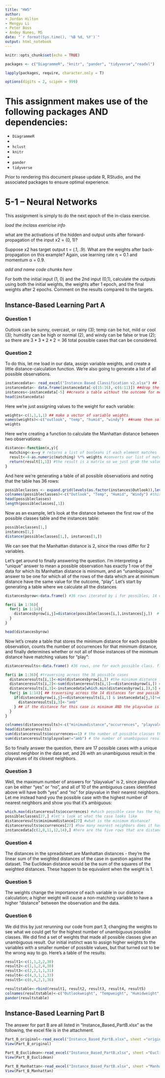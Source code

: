 ```yaml
---
title: "HW5"
author:
- Jordan Hilton
- Mengyu Li  
- Peter Boss
- Andey Nunes, MS
date: "`r format(Sys.time(), '%B %d, %Y')`"
output: html_notebook
---
```


```r
knitr::opts_chunk$set(echo = TRUE)

packages <- c("DiagrammeR", "knitr", "pander", "tidyverse","readxl")

lapply(packages, require, character.only = T)

options(digits = 2, scipen = 999)

```

# This assignment makes use of the following packages AND dependencies: 

+ `DiagrammeR`
+ 
+ `hclust`
+ `knitr`
+ 
+ `pander`
+ `tidyverse`

Prior to rendering this document please update R, RStudio, and the associated packages to ensure optimal experience.

# 5-1 – Neural Networks

This assignment is simply to do the next epoch of the in-class exercise.

*load the inclass exericise info*

what are the activations of the hidden and output units after forward-propagation of the input x2 = (0, 1)?



Suppose x2 has target output t = (.1, .9). What are the weights after back-propagation on this example? Again, use learning rate η = 0.1 and momentum α = 0.9.

*add and name code chunks here*

For both the initial input (1, 0) and the 2nd input (0,1), calculate the outputs using both the initial weights, the weights after 1 epoch, and the final weights after 2 epochs. Comment on the results compared to the targets.




## Instance-Based Learning Part A

### Question 1

Outlook can be sunny, overcast, or rainy (3); temp can be hot, mild or cool (3); humidity can be high or normal (2), and windy can be false or true (2); so there are $3*3*2*2=36$ total possible cases that can be considered.

### Question 2

To do this, let me load in our data, assign variable weights, and create a little distance-calculation function. We're also going to generate a list of all possible observations.

```r
instancedata<- read_excel("Instance Based Classification v2.xlsx") ## load the spreadsheet
instancedata<- data.frame(instancedata[-c(15:16),-c(6:11)]) ##drop the calculated distance columns and also the last two rows
instances<-instancedata[-5] ##create a table without the outcome for measuring distances
head(instancedata)
```

Here we're just assigning values to the weight for each variable:

```r
weights<-c(1,1,1,1) ## make a vector of variable weights
names(weights)<-c("outlook", "temp", "humid", "windy")  ##name them so we don't forget
weights
```

Here we're creating a function to calculate the Manhattan distance between two observations:

```r
distance<-function(x,y){
  matching<-x==y # returns a list of booleans if each element matches
  result<-4-as.numeric(matching) %*% weights #converts our list of matches to numeric instead of boolean, and then multiplies by variable weights, then we subtract from 4 to find the number of not-matching variables
  return(result[1,1]) #the result is a matrix so we just grab the value out of it
}
```

And here we're generating a table of all possible observations and noting that the table has 36 rows:

```r
possibleclasses <- expand.grid(levels(as.factor(instances$Outlook)),levels(as.factor(instances$Temp)),levels(as.factor(instances$Humid)),levels(as.factor(instances$Windy)))
colnames(possibleclasses)<-c("Outlook", "Temp", "Humid", "Windy") #this fanciness just generates a list of all combinations of possible observations
head(possibleclasses)
length(possibleclasses[,1])
```

Now as an example, let's look at the distance between the first row of the possible classes table and the instances table:

```r
possibleclasses[1,]
instances[1,]
distance(possibleclasses[1,], instances[1,])
```

We can see that the Manhattan distance is 2, since the rows differ for 2 variables. 

Let's get around to finally answering the question. I'm interpreting a "unique" answer to mean a possible observation has exactly 1 row of the data for which its Manhattan distance is minimum, and an "unambiguous" answer to be one for which all of the rows of the data which are at minimum distance have the same value for the outcome, "play". Let's start by generating a table where we calculate all the distances

```r
distancesbyrow<-data.frame() #36 rows iterated by i for possibles, 14 columns iterated by j for instances

for(i in 1:36){
  for(j in 1:14){
    distancesbyrow[i,j]=distance(possibleclasses[i,],instances[j,])  # calculate the distance between every  possible row and data row, store the results
  }
}

head(distancesbyrow)
```

Now let's create a table that stores the minimum distance for each possible observation, counts the number of occurrences for that minimum distance, and finally determines whether or not all of those instances of the minimum distance have matching values for "play":

```r
distanceresults<-data.frame() #36 rows, one for each possible class. first column is minimum distances, second column is occurences of the minimum distance

for(i in 1:36){ #traversing across the 36 possible cases
  distanceresults[i,1]<-min(distancesbyrow[i,]) #the minimum distance for each row of distancesbyrow
  distanceresults[i,2]<-sum(distanceresults[i,1]==distancesbyrow[i,]) #the number of occurences of this minimum value
  distanceresults[i,3]<-instancedata[which.min(distancesbyrow[i,]),5] ## pulls the "play" value for the first index which has the minimum value
  for(j in 1:14){ ## traversing across the 14 distances for one possible case
    if(distancesbyrow[i,j]==distanceresults[i,1] & instancedata[j,5]!=distanceresults[i,3]){
      distanceresults[i,3]<-"amb"
    } ## if the distance for this case is minimum AND the playvalue is not equal to the first playvalue stored, rewrite the playvalue to be ambiguous
  }
}

colnames(distanceresults)<-c("minimumdistance","occurrences", "playvalue")
head(distanceresults)
sum(distanceresults$occurrences==1) # the number of possible classes that have a unique closest neighbor in the data
sum(distanceresults$playvalue!="amb") # the number of unambiguous results
```

So to finally answer the question, there are 17 possible cases with a unique closest neighbor in the data set, and 26 with an unambiguous result in the playvalues of its closest neighbors.


### Question 3

Well, the maximum number of answers for "playvalue" is 2, since playvalue can be either "yes" or "no", and all of 10 of the ambiguous cases identified above will have both "yes" and "no" for playvalue in their nearest neighbors. Let me instead hand you the possible case with the highest number of nearest neighbors and show you that it's ambiguous:

```r
which.max(distanceresults$occurrences) #which possible case has the highest number of nearest neighbors?
possibleclasses[27,] #let's look at what the case looks like
distanceresults$minimumdistance[27] #what is the minimum distance?
distanceresults$occurrences[27] #how many nearest neighbors does it have?
instancedata[c(2,8,11,12,14),] #here are the five rows that are distance 1 from this possible case, with ambiguous playvalues
```



### Question 4

The distances in the spreadsheet are Manhattan distances - they're the linear sum of the weighted distances of the case in question against the dataset. The Euclidean distance would be the sum of the squares of the weighted distances. These happen to be equivalent when the weight is 1.

### Question 5

The weights change the importance of each variable in our distance calculation; a higher weight will cause a non-matching variable to have a higher "distance" between the observation and the data.

### Question 6

We did this by just rerunning our code from part 3, changing the weights to see what we could get for the highest number of unambiguous possible classes. We did find a set of weights that made all possible classes give an unambiguous result. Our initial instinct was to assign higher weights to the variables with a smaller number of possible values, but that turned out to be the wrong way to go. Here's a table of the results:

```r
result1<-c(1,1,2,2,30)
result2<-c(1,1,2,4,30)
result3<-c(2,2,1,1,31)
result4<-c(4,3,1,1,33)
result5<-c(6,4,2,1,36)

resultstable<-rbind(result1, result2, result3, result4, result5)
colnames(resultstable)<-c("Outlookweight", "Tempweight", "Humidweight", "Windyweight", "Unambiguous")
pander(resultstable)
```


## Instance-Based Learning Part B
The answer for part B are all listed in "Instance_Based_PartB.xlsx" as the following, the excel file is in the attachment.
```r

Part_B_original<-read_excel("Instance_Based_PartB.xlsx", sheet ="original")
View(Part_B_original)

Part_B_Euclidean<-read_excel("Instance_Based_PartB.xlsx", sheet ="Euclidean")
View(Part_B_Euclidean)

Part_B_Manhattan<-read_excel("Instance_Based_PartB.xlsx", sheet ="Manhattan")
View(Part_B_Manhattan)
```